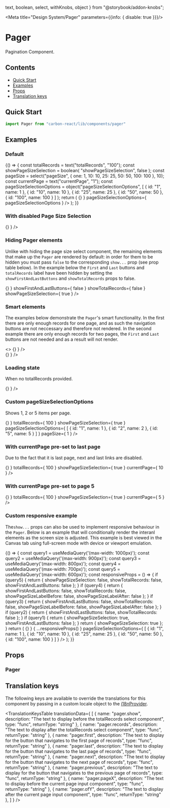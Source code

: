   text,
  boolean,
  select,
  withKnobs,
  object
} from "@storybook/addon-knobs";


<Meta title="Design System/Pager" parameters={{info: { disable: true }}}/>

# Pager
Pagination Component.

## Contents
- [Quick Start](#quick-start)
- [Examples](#examples)
- [Props](#props)
- [Translation keys](#translation-keys)

## Quick Start

```javascript
import Pager from "carbon-react/lib/components/pager"
```

## Examples

### Default

<Preview>
  <Story name="default">
    {() => {
      const totalRecords = text("totalRecords", "100");
      const showPageSizeSelection = boolean(
        "showPageSizeSelection",
        false
      );
      const pageSize = select("pageSize", {
        one: 1,
        10: 10,
        25: 25,
        50: 50,
        100: 100
      }, 10);
      const currentPage = text("currentPage", "1");
      const pageSizeSelectionOptions = object("pageSizeSelectionOptions",
        [
          { id: "1", name: 1 },
          { id: "10", name: 10 },
          { id: "25", name: 25 },
          { id: "50", name: 50 },
          { id: "100", name: 100 }
        ]
      );
      return (
        <Pager
          totalRecords={ totalRecords }
          showPageSizeSelection={ showPageSizeSelection }
          pageSize={ pageSize }
          currentPage={ currentPage }
          onPagination={ () => {} }
          pageSizeSelectionOptions={ pageSizeSelectionOptions }
        />
      );
    }}
  </Story>
</Preview>

### With disabled Page Size Selection

<Preview>
  <Story name="disabled page size" parameters={{chromatic: { disable: true }}}>
    <Pager
      totalRecords={ 100 }
      onPagination={ () => {} }
    />
  </Story>
</Preview>

### Hiding Pager elements
Unlike with hiding the page size select component, the remaining elements that make up the `Pager` are rendered by 
default: in order for them to be hidden you must pass `false` to the corresponding `show...` prop (see prop table below). 
In the example below the `First` and `Last` buttons and `totalRecords` label have been hidden by setting the 
`showFirstAndLastButtons` and `showTotalRecords` props to false.

<Preview>
  <Story name="hiding pager elements">
    <Pager
      totalRecords={ 100 }
      onPagination={ () => {} }
      showFirstAndLastButtons={ false }
      showTotalRecords={ false }
      showPageSizeSelection={ true }
    />
  </Story>
</Preview>

### Smart elements
The examples below demonstrate the `Pager`'s smart functionality. In the first there are only enough records for one page, 
and as such the navigation buttons are not neccessary and therefore not rendered. In the second example there are only enough 
records for two pages, the `First` and `Last` buttons are not needed and as a result will not render. 

<Preview>
  <Story name="smart functionality">
    <>
      <Pager
        totalRecords={ 10 }
        onPagination={ () => {} }
      />
      <br/>
      <Pager
        totalRecords={ 20 }
        onPagination={ () => {} }
      />
    </>
  </Story>
</Preview>

### Loading state
When no totalRecords provided.

<Preview>
  <Story name="loading state">
    <Pager
      onPagination={ () => {} }
    />
  </Story>
</Preview>

### Custom pageSizeSelectionOptions
Shows 1, 2 or 5 items per page.

<Preview>
  <Story name="page size selection options" parameters={{chromatic: { disable: true }}} >
    <Pager
      onPagination={ () => {} }
      totalRecords={ 100 }
      showPageSizeSelection={ true }
      pageSizeSelectionOptions={
        [
          { id: "1", name: 1 },
          { id: "2", name: 2 },
          { id: "5", name: 5 }
        ]
      }
      pageSize={ 1 }
    />
  </Story>
</Preview>

### With currentPage pre-set to last page
Due to the fact that it is last page, next and last links are disabled.

<Preview>
  <Story name="current page last page" parameters={{chromatic: { disable: true }}} >
    <Pager
      onPagination={ () => {} }
      totalRecords={ 100 }
      showPageSizeSelection={ true }
      currentPage={ 10 }
    />
  </Story>
</Preview>

### With currentPage pre-set to page 5

<Preview>
  <Story name="current page" parameters={{chromatic: { disable: true }}} >
    <Pager
      onPagination={ () => {} }
      totalRecords={ 100 }
      showPageSizeSelection={ true }
      currentPage={ 5 }
    />
  </Story>
</Preview>

### Custom responsive example
The`show...` props can also be used to implement responsive behaviour in the `Pager`. Below is an example that will 
conditionally render the interanl elements as the screen size is adjusted. This example is best viewed in the Canvas tab 
using full-screen mode with device or viewport emulation.
 
<Preview>
  <Story name="using custom responsive settings" parameters={{chromatic: { disable: true }}} >
    {() => {
      const query1 = useMediaQuery('(max-width: 1000px)');
      const query2 = useMediaQuery('(max-width: 900px)');
      const query3 = useMediaQuery('(max-width: 800px)');
      const query4 = useMediaQuery('(max-width: 700px)');
      const query5 = useMediaQuery('(max-width: 600px)');
      const responsiveProps = () => {
        if (query5) {
          return {
            showPageSizeSelection: false,
            showTotalRecords: false,
            showFirstAndLastButtons: false
          };
        }
        if (query4) {
          return {
            showFirstAndLastButtons: false,
            showTotalRecords: false,
            showPageSizeLabelBefore: false,
            showPageSizeLabelAfter: false
          };
        }
        if (query3) {
          return {
            showFirstAndLastButtons: false,
            showTotalRecords: false,
            showPageSizeLabelBefore: false,
            showPageSizeLabelAfter: false
          };
        }
        if (query2) {
          return {
            showFirstAndLastButtons: false,
            showTotalRecords: false
          };
        }
        if (query1) {
          return {
            showPageSizeSelection: true,
            showFirstAndLastButtons: false          };
        }
        return {
          showPageSizeSelection: true
        };
      }
      return (
        <Pager
          totalRecords={ 1000 }
          pageSize={ 10 }
          currentPage={ 1 }
          onPagination={ () => {} }
          { ...responsiveProps() }
          pageSizeSelectionOptions={ [
            { id: "1", name: 1 },
            { id: "10", name: 10 },
            { id: "25", name: 25 },
            { id: "50", name: 50 },
            { id: "100", name: 100 }
          ] }
        />
      );
    }}
  </Story>
</Preview>

## Props

### Pager
<Props of={Pager} />

## Translation keys

The following keys are available to override the translations for this component by passing in a custom locale object to the 
[i18nProvider](https://carbon.sage.com/?path=/story/documentation-i18n--page).

<TranslationKeysTable
  translationData={
    [
      {
        name: "pager.show",
        description: "The text to display before the totalRecords select component",
        type: "func",
        returnType: "string"
      },
      {
        name: "pager.records",
        description: "The text to display after the totalRecords select component",
        type: "func",
        returnType: "string"
      },
      {
        name: "pager.first",
        description: "The text to display for the button that navigates to the first page of records",
        type: "func",
        returnType: "string"
      },
      {
        name: "pager.last",
        description: "The text to display for the button that navigates to the last page of records",
        type: "func",
        returnType: "string"
      },
      {
        name: "pager.next",
        description: "The text to display for the button that navigates to the next page of records",
        type: "func",
        returnType: "string"
      },
      {
        name: "pager.previous",
        description: "The text to display for the button that navigates to the previous page of records",
        type: "func",
        returnType: "string"
      },
      {
        name: "pager.pageX",
        description: "The text to display before the current page input component",
        type: "func",
        returnType: "string"
      },
      {
        name: "pager.ofY",
        description: "The text to display after the current page input component",
        type: "func",
        returnType: "string"
      },
    ]
  }
/>
